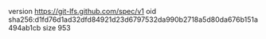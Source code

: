 version https://git-lfs.github.com/spec/v1
oid sha256:d1fd76d1ad32dfd84921d23d6797532da990b2718a5d80da676b151a494ab1cb
size 953
